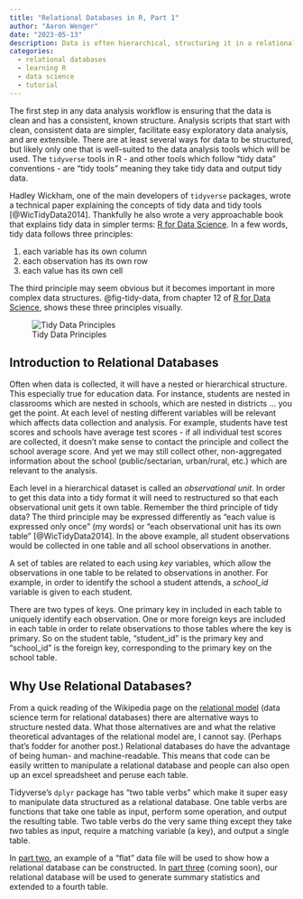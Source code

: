 ---
title: "Relational Databases in R, Part 1"
author: "Aaron Wenger"
date: "2023-05-13"
description: Data is often hierarchical, structuring it in a relational database is an efficient way to account for this.
categories:
  - relational databases
  - learning R
  - data science
  - tutorial
---

The first step in any data analysis workflow is ensuring that the data is clean and has a consistent, known structure.
Analysis scripts that start with clean, consistent data are simpler, facilitate easy exploratory data analysis, and are extensible.
There are at least several ways for data to be structured, but likely only one that is well-suited to the data analysis tools which will be used.
The `tidyverse` tools in R - and other tools which follow "tidy data" conventions - are "tidy tools" meaning they take tidy data and output tidy data.

Hadley Wickham, one of the main developers of `tidyverse` packages, wrote a technical paper explaining the concepts of tidy data and tidy tools [@WicTidyData2014].
Thankfully he also wrote a very approachable book that explains tidy data in simpler terms: [R for Data Science](https://r4ds.had.co.nz/tidy-data.html).
In a few words, tidy data follows three principles: 

1. each variable has its own column 
2. each observation has its own row 
3. each value has its own cell

The third principle may seem obvious but it becomes important in more complex data structures. 
@fig-tidy-data, from chapter 12 of [R for Data Science](https://r4ds.had.co.nz/tidy-data.html), shows these three principles visually.

![Tidy Data Principles](tidy_data_figure.png){#fig-tidy-data}

## Introduction to Relational Databases

Often when data is collected, it will have a nested or hierarchical structure.
This especially true for education data.
For instance, students are nested in classrooms which are nested in schools, which are nested in districts ... you get the point.
At each level of nesting different variables will be relevant which affects data collection and analysis.
For example, students have test scores and schools have average test scores - if all individual test scores are collected, it doesn't make sense to contact the principle and collect the school average score.
And yet we may still collect other, non-aggregated information about the school (public/sectarian, urban/rural, etc.) which are relevant to the analysis.

Each level in a hierarchical dataset is called an *observational unit*.
In order to get this data into a tidy format it will need to restructured so that each observational unit gets it own table.
Remember the third principle of tidy data?
The third principle may be expressed differently as "each value is expressed only once" (my words) or "each observational unit has its own table" [@WicTidyData2014].
In the above example, all student observations would be collected in one table and all school observations in another.

A set of tables are related to each using *key* variables, which allow the observations in one table to be related to observations in another.
For example, in order to identify the school a student attends, a *school_id* variable is given to each student.

There are two types of keys.
One primary key in included in each table to uniquely identify each observation.
One or more foreign keys are included in each table in order to relate observations to those tables where the key is primary.
So on the student table, "student_id" is the primary key and "school_id" is the foreign key, corresponding to the primary key on the school table.

## Why Use Relational Databases?

From a quick reading of the Wikipedia page on the [relational model](https://en.wikipedia.org/wiki/Relational_model) (data science term for relational databases) there are alternative ways to structure nested data.
What those alternatives are and what the relative theoretical advantages of the relational model are, I cannot say.
(Perhaps that's fodder for another post.)
Relational databases do have the advantage of being human- and machine-readable.
This means that code can be easily written to manipulate a relational database and people can also open up an excel spreadsheet and peruse each table.

Tidyverse's `dplyr` package has "two table verbs" which make it super easy to manipulate data structured as a relational database.
One table verbs are functions that take one table as input, perform some operation, and output the resulting table.
Two table verbs do the very same thing except they take *two* tables as input, require a matching variable (a key), and output a single table.

In [part two](https://ace-wenger.github.io/my_blog/posts/learning_relational_databases_p2/), an example of a "flat" data file will be used to show how a relational database can be constructed.
In [part three](https://ace-wenger.github.io/my_blog/posts/learning_relational_databases_p3/) (coming soon), our relational database will be used to generate summary statistics and extended to a fourth table.
<!-- In [part four](https://ace-wenger.github.io/my_blog/posts/learning_relational_databases_p4/) (coming soon), a -->